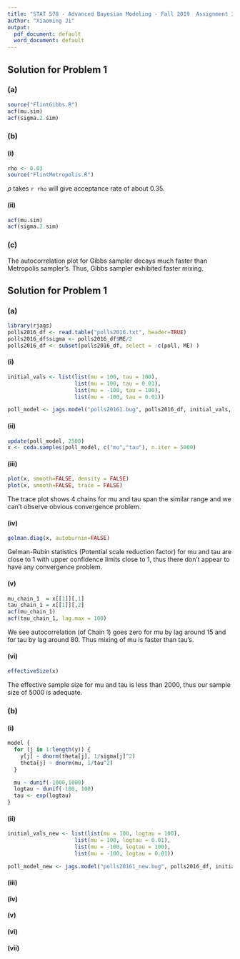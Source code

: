 ```yaml
---
title: "STAT 578 - Advanced Bayesian Modeling - Fall 2019  Assignment 3"
author: "Xiaoming Ji"
output:
  pdf_document: default
  word_document: default
---
```

## Solution for Problem 1
### (a)
```r
source("FlintGibbs.R")
acf(mu.sim)
acf(sigma.2.sim)
```

### (b)
#### (i)
```r
rho <- 0.03
source("FlintMetropolis.R")
```
$\rho$ takes `r rho` will give acceptance rate of about 0.35.

#### (ii)
```r
acf(mu.sim)
acf(sigma.2.sim)
```

### (c)
The autocorrelation plot for Gibbs sampler decays much faster than Metropolis sampler's. Thus, Gibbs sampler exhibited faster mixing.

## Solution for Problem 1
### (a)
```r
library(rjags)
polls2016_df <- read.table("polls2016.txt", header=TRUE)
polls2016_df$sigma <- polls2016_df$ME/2
polls2016_df <- subset(polls2016_df, select = -c(poll, ME) )
```
#### (i)
```r
initial_vals <- list(list(mu = 100, tau = 100),
                     list(mu = 100, tau = 0.01),
                     list(mu = -100, tau = 100),
                     list(mu = -100, tau = 0.01))

poll_model <- jags.model("polls20161.bug", polls2016_df, initial_vals, n.chains = 4)
```
#### (ii)
```r
update(poll_model, 2500)
x <- coda.samples(poll_model, c("mu","tau"), n.iter = 5000)
```

#### (iii)
```r
plot(x, smooth=FALSE, density = FALSE)
plot(x, smooth=FALSE, trace = FALSE)
```
The trace plot shows 4 chains for mu and tau span the similar range and we can't observe obvious convergence problem.

#### (iv)
```r
gelman.diag(x, autoburnin=FALSE)
```
Gelman-Rubin statistics (Potential scale reduction factor) for mu and tau are close to 1 with upper confidence limits close to 1, thus there don't appear to have any convergence problem.

#### (v)
```r
mu_chain_1  = x[[1]][,1]
tau_chain_1 = x[[1]][,2]
acf(mu_chain_1)
acf(tau_chain_1, lag.max = 100)
```

We see autocorrelation (of Chain 1) goes zero for mu by lag around 15 and for tau by lag around 80. Thus mixing of mu is faster than tau's.

#### (vi)
```r
effectiveSize(x)
```

The effective sample size for mu and tau is less than 2000, thus our sample size of 5000 is adequate.

### (b)
#### (i)
```r
model {
  for (j in 1:length(y)) {
    y[j] ~ dnorm(theta[j], 1/sigma[j]^2)
    theta[j] ~ dnorm(mu, 1/tau^2)
  }

  mu ~ dunif(-1000,1000)
  logtau ~ dunif(-100, 100)
  tau <- exp(logtau)
}
```

#### (ii)
```r
initial_vals_new <- list(list(mu = 100, logtau = 100),
                     list(mu = 100, logtau = 0.01),
                     list(mu = -100, logtau = 100),
                     list(mu = -100, logtau = 0.01))

poll_model_new <- jags.model("polls20161_new.bug", polls2016_df, initial_vals_new, n.chains = 4)
```

#### (iii)
#### (iv)
#### (v)
#### (vi)
#### (vii)